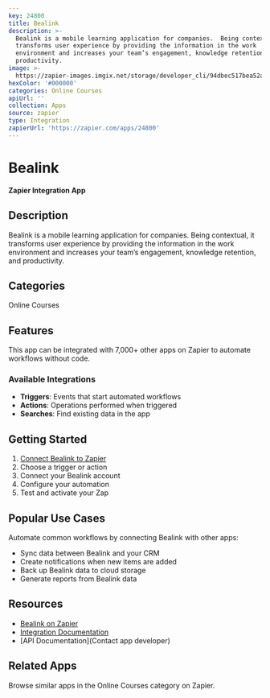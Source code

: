 ```yaml
---
key: 24800
title: Bealink
description: >-
  Bealink is a mobile learning application for companies.  Being contextual, it
  transforms user experience by providing the information in the work
  environment and increases your team’s engagement, knowledge retention, and
  productivity.
image: >-
  https://zapier-images.imgix.net/storage/developer_cli/94dbec517bea52aa96854bd72ad9ff6b_2.png?auto=format%2Ccompress&ixlib=python-3.0.0&q=50
hexColor: '#000000'
categories: Online Courses
apiUrl: ''
collection: Apps
source: zapier
type: Integration
zapierUrl: 'https://zapier.com/apps/24800'
---
```

# Bealink

**Zapier Integration App**

## Description

Bealink is a mobile learning application for companies.  Being contextual, it transforms user experience by providing the information in the work environment and increases your team’s engagement, knowledge retention, and productivity.

## Categories

Online Courses

## Features

This app can be integrated with 7,000+ other apps on Zapier to automate workflows without code.

### Available Integrations

- **Triggers**: Events that start automated workflows
- **Actions**: Operations performed when triggered
- **Searches**: Find existing data in the app

## Getting Started

1. [Connect Bealink to Zapier](https://zapier.com/apps/24800)
2. Choose a trigger or action
3. Connect your Bealink account
4. Configure your automation
5. Test and activate your Zap

## Popular Use Cases

Automate common workflows by connecting Bealink with other apps:

- Sync data between Bealink and your CRM
- Create notifications when new items are added
- Back up Bealink data to cloud storage
- Generate reports from Bealink data

## Resources

- [Bealink on Zapier](https://zapier.com/apps/24800)
- [Integration Documentation](https://zapier.com/apps/24800/integrations)
- [API Documentation](Contact app developer)

## Related Apps

Browse similar apps in the Online Courses category on Zapier.
